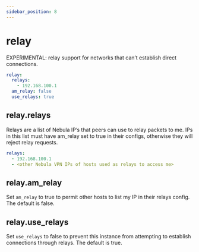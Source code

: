 ```yaml
---
sidebar_position: 8
---
```


# relay

EXPERIMENTAL: relay support for networks that can’t establish direct connections.

```yml
relay:
  relays:
    - 192.168.100.1
  am_relay: false
  use_relays: true
```

## relay.relays

Relays are a list of Nebula IP’s that peers can use to relay packets to me. IPs in this list must have am_relay set to true in their configs, otherwise they will reject relay requests.

```yml
relays:
  - 192.168.100.1
  - <other Nebula VPN IPs of hosts used as relays to access me>
```

## relay.am_relay

Set `am_relay` to true to permit other hosts to list my IP in their relays config. The default is false.

## relay.use_relays

Set `use_relays` to false to prevent this instance from attempting to establish connections through relays. The default is true.
